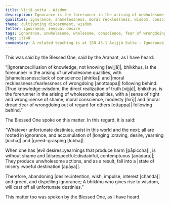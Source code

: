 ```yaml
---
title: Vijjā sutta - Wisdom
description: Ignorance is the forerunner in the arising of unwholesome qualities, and wisdom is the forerunner in the arising of wholesome qualities.
qualities: ignorance, shamelessness, moral recklessness, wisdom, conscience, fear of wrongdoing, craving, greed, contempt
theme: cultivating discernment, wisdom
fetter: ignorance, sensual desire
tags: ignorance, unwholesome, wholesome, conscience, fear of wrongdoing, wisdom, sense of shame, respect, craving, greed, grasping, shamelessness, moral recklessness, iti, iti28-49
slug: iti40
commentary: A related teaching is at [SN 45.1 Avijjā Sutta - Ignorance](/sn45.1).
---
```


This was said by the Blessed One, said by the Arahant, as I have heard:

“|Ignorance::illusion of knowledge, not knowing [avijjā]|, bhikkhus, is the forerunner in the arising of unwholesome qualities, with |shamelessness::lack of conscience [ahirika]| and |moral recklessness::fearlessness of wrongdoing [anottappa]| following behind. |True knowledge::wisdom, the direct realization of truth [vijjā]|, bhikkhus, is the forerunner in the arising of wholesome qualities, with a |sense of right and wrong::sense of shame, moral conscience, modesty [hirī]| and |moral dread::fear of wrongdoing out of regard for others [ottappa]| following behind.”

The Blessed One spoke on this matter. In this regard, it is said:

“Whatever unfortunate destinies,
exist in this world and the next;
all are rooted in ignorance,
and accumulation of |longing::craving, desire, yearning [icchā]| and |greed::grasping [lobha]|.

When one has |evil desires::yearnings that produce harm [pāpiccha]|,
is without shame and |disrespectful::disdainful, contemptuous [anādara]|;
They produce unwholesome actions,
and as a result, fall into a |state of misery::woeful destination [apāya]|.

Therefore, abandoning |desire::intention, wish, impulse, interest [chanda]| and greed,
and dispelling ignorance;
A bhikkhu who gives rise to wisdom,
will cast off all unfortunate destinies.”

This matter too was spoken by the Blessed One, as I have heard.
